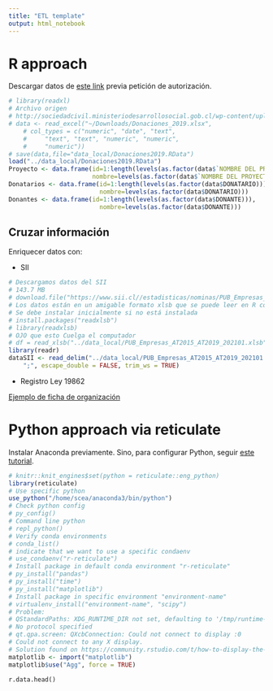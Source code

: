 ```yaml
---
title: "ETL template"
output: html_notebook
---
```



# R approach

Descargar datos de [este link](https://drive.google.com/drive/folders/1wzyn9IYyV6gvXrvYFraTxPJQxk1exVTx?usp=sharing) previa petición de autorización.

```r
# library(readxl)
# Archivo origen 
# http://sociedadcivil.ministeriodesarrollosocial.gob.cl/wp-content/uploads/2021/03/Donaciones_2019.xlsx
# data <- read_excel("~/Downloads/Donaciones_2019.xlsx", 
    # col_types = c("numeric", "date", "text", 
    #     "text", "text", "numeric", "numeric", 
    #     "numeric"))
# save(data,file="data_local/Donaciones2019.RData")
load("../data_local/Donaciones2019.RData")
Proyecto <- data.frame(id=1:length(levels(as.factor(data$`NOMBRE DEL PROYECTO`))),
                       nombre=levels(as.factor(data$`NOMBRE DEL PROYECTO`)))
Donatarios <- data.frame(id=1:length(levels(as.factor(data$DONATARIO))),
                         nombre=levels(as.factor(data$DONATARIO)))
Donantes <- data.frame(id=1:length(levels(as.factor(data$DONANTE))),
                         nombre=levels(as.factor(data$DONANTE)))
```

## Cruzar información

Enriquecer datos con:

- SII

```r
# Descargamos datos del SII
# 143.7 MB
# download.file("https://www.sii.cl//estadisticas/nominas/PUB_Empresas_AT2015_AT2019_202101.xlsb", destfile = "PUB_Empresas_AT2015_AT2019_202101.xlsb")
# Los datos están en un amigable formato xlsb que se puede leer en R con la librería readxlsb
# Se debe instalar inicialmente si no está instalada
# install.packages("readxlsb")
# library(readxlsb)
# OJO que esto Cuelga el computador
# df = read_xlsb("../data_local/PUB_Empresas_AT2015_AT2019_202101.xlsb", sheet="AC_2018", debug = TRUE)
library(readr)
dataSII <- read_delim("../data_local/PUB_Empresas_AT2015_AT2019_202101.csv", 
    ";", escape_double = FALSE, trim_ws = TRUE)
```

- Registro Ley 19862

[Ejemplo de ficha de organización](https://www.registros19862.cl/fichas/ver/rut/65032490/clase/5)


# Python approach via reticulate

Instalar Anaconda previamente. Sino, para configurar Python, seguir [este tutorial](https://support.rstudio.com/hc/en-us/articles/360023654474-Installing-and-Configuring-Python-with-RStudio).

```r
# knitr::knit_engines$set(python = reticulate::eng_python)
library(reticulate)
# Use specific python
use_python("/home/scea/anaconda3/bin/python")
# Check python config
# py_config()
# Command line python
# repl_python()
# Verify conda environments
# conda_list()
# indicate that we want to use a specific condaenv
# use_condaenv("r-reticulate")
# Install package in default conda environment "r-reticulate"
# py_install("pandas")
# py_install("time")
# py_install("matplotlib")
# Install package in specific environment "environment-name"
# virtualenv_install("environment-name", "scipy")
# Problem: 
# QStandardPaths: XDG_RUNTIME_DIR not set, defaulting to '/tmp/runtime-sebastian'
# No protocol specified
# qt.qpa.screen: QXcbConnection: Could not connect to display :0
# Could not connect to any X display.
# Solution found on https://community.rstudio.com/t/how-to-display-the-plot-in-the-python-chunk/22039/2
matplotlib <- import("matplotlib")
matplotlib$use("Agg", force = TRUE)
```


```python
r.data.head()
```


